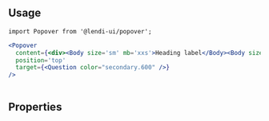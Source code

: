 
## Usage

```
import Popover from '@lendi-ui/popover';
```

```jsx
<Popover
  content={<div><Body size='sm' mb='xxs'>Heading label</Body><Body size='xs'>This is LUI popover conten body. You can input extra infomation here.</Body></div>}
  position='top'
  target={<Question color="secondary.600" />}
/>
             
```

## Properties

<PropTable>
  <PropTable.Entry name="content" type="React.ReactNode" description="Popover content."/>
  <PropTable.Entry name="target" type="React.ReactNode" description="Target component that trigger Popover by clicking it"/>
  <PropTable.Entry name="position" type="{'top' | 'bottom' | 'left' | 'right'}" description="Popover content display position comparing with target component."/>
  <PropTable.Entry name="className" type="string" description="Custome class name."/>
</PropTable>
